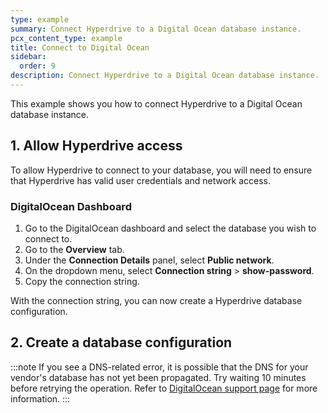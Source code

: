```yaml
---
type: example
summary: Connect Hyperdrive to a Digital Ocean database instance.
pcx_content_type: example
title: Connect to Digital Ocean
sidebar:
  order: 9
description: Connect Hyperdrive to a Digital Ocean database instance.
---
```



This example shows you how to connect Hyperdrive to a Digital Ocean database instance.

## 1. Allow Hyperdrive access

To allow Hyperdrive to connect to your database, you will need to ensure that Hyperdrive has valid user credentials and network access.

### DigitalOcean Dashboard

1. Go to the DigitalOcean dashboard and select the database you wish to connect to.
2. Go to the **Overview** tab.
3. Under the **Connection Details** panel, select **Public network**.
4. On the dropdown menu, select **Connection string** > **show-password**.
5. Copy the connection string.

With the connection string, you can now create a Hyperdrive database configuration.

## 2. Create a database configuration

<Render file="create-hyperdrive-config" />

:::note
If you see a DNS-related error, it is possible that the DNS for your vendor's database has not yet been propagated. Try waiting 10 minutes before retrying the operation. Refer to [DigitalOcean support page](https://docs.digitalocean.com/support/why-does-my-domain-fail-to-resolve/) for more information.
:::